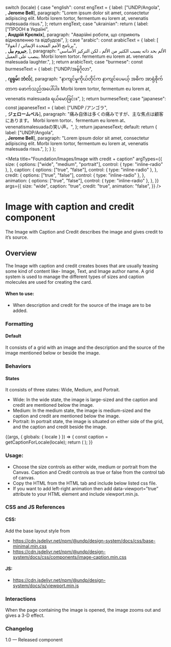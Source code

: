 
  switch (locale) {
    case "english":
      const engText = {
        label: ["UNDP/Angola", <br />, <strong>Jerome Bell</strong>],
        paragraph:
          "Lorem ipsum dolor sit amet, consectetur adipiscing elit. Morbi lorem tortor, fermentum eu lorem at, venenatis malesuada risus.",
      };
      return engText;
    case "ukrainian":
      return {
        label: ["ПРООН в Україні", <br />, <strong>Андрій Крєпкіх</strong>],
        paragraph:
          "Аварійні роботи, що сприяють відновленню та відбудові",
      };
    case "arabic":
      const arabicText = {
        label: [
          "برنامج الأمم المتحدة الإنمائي / أنغولا",
          <br />,
          <strong>جيروم بيل</strong>,
        ],
        paragraph:
          "الألم بحد ذاته يسبب الكثير من الألم ، لكن التركيز الأساسي ينصب على العميل. Morbi lorem tortor، fermentum eu lorem at، venenatis malesuada laughter.",
      };
      return arabicText;
    case "burmese":
      const burmeseText = {
        label: ["UNDP/အန်ဂိုလာ", <br />, <strong>ဂျရုမ်း ဘဲလ်</strong>],
        paragraph:
          "နာကျင်မှုကိုယ်တိုင်က နာကျင်ပေမယ့် အဓိက အာရုံစိုက်တာက ဖောက်သည်အပေါ်ပါ။ Morbi lorem tortor, fermentum eu lorem at, venenatis malesuada ရယ်မောခြင်း။",
      };
      return burmeseText;
    case "japanese":
      const japaneseText = {
        label: ["UNDP /アンゴラ", <br />, <strong>ジェロームベル</strong>],
        paragraph:
          "痛み自体は多くの痛みですが、主な焦点は顧客にあります。 Morbi lorem tortor、fermentum eu lorem at、venenatismalesuadaの笑い声。",
      };
      return japaneseText;
    default:
      return {
        label: ["UNDP/Angola", <br />, <strong>Jerome Bell</strong>],
        paragraph:
          "Lorem ipsum dolor sit amet, consectetur adipiscing elit. Morbi lorem tortor, fermentum eu lorem at, venenatis malesuada risus.",
      };
  }
};

<Meta
  title="Foundation/Images/Image with credit + caption"
  argTypes={{
    size: {
      options: ["wide", "medium", "portrait"],
      control: { type: "inline-radio" },
    },
    caption: {
      options: ["true", "false"],
      control: { type: "inline-radio" },
    },
    credit: {
      options: ["true", "false"],
      control: { type: "inline-radio" },
    },
    animation: {
      options: ["true", "false"],
      control: { type: "inline-radio" },
    },
  }}
  args={{
    size: "wide",
    caption: "true",
    credit: "true",
    animation: "false",
  }}
/>

<style>
  {`
 .subheading {
    font-weight: 600;
    font-size: 20px;
    color: #333333;
    line-height: 24px;
    margin-bottom: 12px;
    margin-top: 12px;
  }
  .sbdocs .sbdocs-p,
  .sbdocs .sbdocs-li{
    font-size: 1rem;
  }
  .sbdocs .sbdocs-h2 {
    border-bottom: none;
  }
  .css-1h4ytzj code {
    padding-right: 10px;
    width: 100%;
    font-size: 14px;
    line-height: 16px;
      background: black;
  }
  `}
</style>

# Image with caption and credit component

The Image with Caption and Credit describes the image and gives credit to it’s source.

## Overview

The Image with caption and credit creates boxes that are usually teasing some kind of content like- Image, Text, and Image author name. A grid system is used to manage the different types of sizes and caption molecules are used for creating the card.

#### When to use:

- When description and credit for the source of the image are to be added.

### Formatting

#### Default

It consists of a grid with an image and the description and the source of the image mentioned below or beside the image.

### Behaviors

#### States

It consists of three states: Wide, Medium, and Portrait.

- Wide: In the wide state, the image is large-sized and the caption and credit are mentioned below the image.
- Medium: In the medium state, the image is medium-sized and the caption and credit are mentioned below the image.
- Portrait: In portrait state, the image is situated on either side of the grid, and the caption and credit beside the image.

<Canvas>
  <Story name="Image with credit + caption">
    {(args, { globals: { locale } }) => {
      const caption = getCaptionForLocale(locale);
      return (
        <Images
          imagelg={farmlandlg}
          imagemd={farmlandmd}
          imagesm={farmlandsm}
          alt="farmland"
          label={caption.label}
          paragraph={caption.paragraph}
          {...args}
        ></Images>
      );
    }}
  </Story>
</Canvas>

### Usage:

- Choose the size controls as either wide, medium or portrait from the Canvas. Caption and Credit controls as true or false from the control tab of canvas.
- Copy the HTML from the HTML tab and include below listed css file.
- If you want to add left-right animation then add data-viewport=”true” attribute to your HTML element and include viewport.min.js.

### CSS and JS References

#### CSS:

Add the base layout style from

- https://cdn.jsdelivr.net/npm/@undp/design-system/docs/css/base-minimal.min.css
- https://cdn.jsdelivr.net/npm/@undp/design-system/docs/css/components/image-caption.min.css

#### JS:

- https://cdn.jsdelivr.net/npm/@undp/design-system/docs/js/viewport.min.js

### Interactions

When the page containing the image is opened, the image zooms out and gives a 3-D effect.

### Changelog

1.0 — Released component
